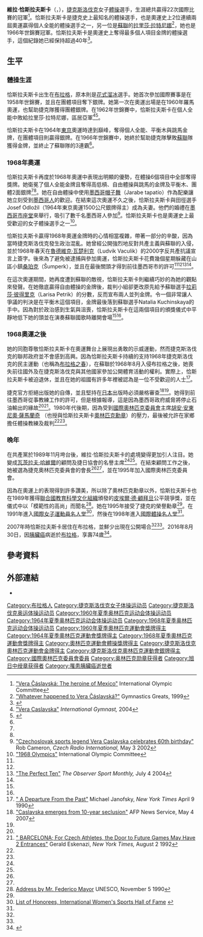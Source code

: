{{MedalTableTop|Bundesarchiv Bild 183-F0528-0048-001, Amsterdam, Turn-EM der Frauen, Zuchold, Caslavska, Janz.jpg|150px}}
{{MedalCountry | [[捷克斯洛伐克|捷克斯洛伐克]] }}
{{MedalSport | 女子[[體操|體操]]}}
{{medalCompetition|[[奧林匹克運動會|奧林匹克運動會]]}}
{{MedalGold  |[[1964年夏季奧林匹克運動會|1964年東京]]|[[1964年夏季奧林匹克運動會體操比賽|個人全能]]}}
{{MedalGold  |[[1964年夏季奧林匹克運動會|1964年東京]]|[[1964年夏季奧林匹克運動會體操比賽|跳馬]]}}
{{MedalGold  |[[1964年夏季奧林匹克運動會|1964年東京]]|[[1964年夏季奧林匹克運動會體操比賽|平衡木]]}}
{{MedalGold  |[[1968年夏季奧林匹克運動會|1968年墨西哥城]]|[[1968年夏季奧林匹克運動會體操比賽|個人全能]]}}
{{MedalGold  |[[1968年夏季奧林匹克運動會|1968年墨西哥城]]|[[1968年夏季奧林匹克運動會體操比賽|跳馬]]}}
{{MedalGold  |[[1968年夏季奧林匹克運動會|1968年墨西哥城]]|[[1968年夏季奧林匹克運動會體操比賽|高低槓]]}}
{{MedalGold  |[[1968年夏季奧林匹克運動會|1968年墨西哥城]]|[[1968年夏季奧林匹克運動會體操比賽|自由體操]] (雙冠軍)}}
{{MedalSilver|[[1960年夏季奧林匹克運動會|1960年羅馬]]|[[1960年夏季奧林匹克運動會體操比賽|團隊]]}}
{{MedalSilver|[[1964年夏季奧林匹克運動會|1964年東京]]|[[1964年夏季奧林匹克運動會體操比賽|團隊]]}}
{{MedalSilver|[[1968年夏季奧林匹克運動會|1968年墨西哥城]]|[[1968年夏季奧林匹克運動會體操比賽|平衡木]]}}
{{MedalSilver|[[1968年夏季奧林匹克運動會|1968年墨西哥城]]|[[1968年夏季奧林匹克運動會體操比賽|團隊全能]]}}
{{MedalCompetition|世界錦標賽}}
{{MedalGold|1962年布拉格|跳馬}}
{{MedalGold|[[1966年世界體操錦標賽|1966年多蒙特]]|個人全能}}
{{MedalGold|1966年多蒙特|團體}}
{{MedalGold|1966年多蒙特|跳馬}}
{{MedalSilver|[[1958年世界體操錦標賽|1958年莫斯科]]|團體}}
{{MedalSilver|[[1962年世界體操錦標賽|1962年布拉格]]|個人全能}}
{{MedalSilver|1962年布拉格|團體}}
{{MedalSilver|1966年多蒙特|平衡木}}
{{MedalSilver|1966年多蒙特|自由體操}}
{{MedalBronze|1962年布拉格|自由體操}}
{{MedalCompetition|歐洲錦標賽}}
{{MedalGold|1959年克拉科夫|平衡木}}
{{MedalGold|1965年索菲亞|個人全能}}
{{MedalGold|1965年索菲亞|跳馬}}
{{MedalGold|1965年索菲亞|高低槓}}
{{MedalGold|1965年索菲亞|自由體操}}
{{MedalGold|1965年索菲亞|平衡木}}
{{MedalGold|1967年阿姆斯特丹|個人全能}}
{{MedalGold|1967年阿姆斯特丹|跳馬}}
{{MedalGold|1967年阿姆斯特丹|高低槓}}
{{MedalGold|1967年阿姆斯特丹|自由體操}}
{{MedalGold|1967年阿姆斯特丹|平衡木}}
{{MedalSilver|1959年克拉科夫|跳馬}}
{{MedalBronze|1961年萊比錫|個人全能}}
{{MedalBottom}}

'''維拉·恰斯拉夫斯卡'''（{{lang-cs|Věra Čáslavská}}，{{bd|1942年|5月3日|2016年|8月30日|catIdx=Caslavska, Vera}}），[[捷克斯洛伐克|捷克斯洛伐克]]女子[[體操|體操]]選手，生涯總共贏得22次國際比賽的冠軍<ref name="#1">[http://www.olympic.org/uk/athletes/profiles/bio_uk.asp?PAR_I_ID=16525 "Vera Čáslavská: The heroine of Mexico"] {{Wayback|url=http://www.olympic.org/uk/athletes/profiles/bio_uk.asp?PAR_I_ID=16525 |date=20080703043503 }} International Olympic Committee</ref>。恰斯拉夫斯卡是捷克史上最知名的體操選手，也是奧運史上2位連續兩屆奧運贏得個人全能的體操選手之一，另一位是[[蘇聯|蘇聯]]的[[拉里莎·拉特尼娜|拉里莎·拉特尼娜]]<ref name="#2">[http://www.gymnpics.com/gymnasticgreats/wag/caslavska.htm "Whatever happened to Vera Čáslavská?"] {{Wayback|url=http://www.gymnpics.com/gymnasticgreats/wag/caslavska.htm |date=20080913184555 }} Gymnastics Greats, 1999</ref>，她也是1966年世錦賽冠軍。恰斯拉夫斯卡是奧運史上奪得最多個人項目金牌的體操選手，這個紀錄她已經保持超過40年<ref name="#3">{{Cite web |url=http://www.ighof.com/honorees/honorees_caslavska.html |title=Čáslavská's entry at the International Gymnastics Hall of Fame |accessdate=2008-09-24 |archive-date=2008-01-25 |archive-url=https://web.archive.org/web/20080125093504/http://www.ighof.com/honorees/honorees_caslavska.html |dead-url=no }}</ref>。

== 生平 ==
=== 體操生涯 ===
恰斯拉夫斯卡出生在[[布拉格|布拉格]]，原本則是[[花式溜冰|花式溜冰]]選手。她首次參加國際賽事是在1958年世錦賽，並且在團體項目奪下銀牌。她第一次在奧運出場是在1960年羅馬奧運，也幫助捷克隊獲得團體銀牌。在1962年世錦賽中，恰斯拉夫斯卡在個人全能中敗給拉里莎·拉特尼娜，區居亞軍<ref name="#4">[http://www.intlgymnast.com/events/2004/europeans/champions/caslavska.html "Vera Caslavska"] {{Wayback|url=http://www.intlgymnast.com/events/2004/europeans/champions/caslavska.html |date=20040508164234 }} ''International Gymnast,'' 2004</ref><ref name="#5">{{Cite web |url=http://www.gymn-forum.net/bios/women/caslavska.html |title=Bio and list of competitive results at Gymn-Forum |accessdate=2008-09-24 |archive-date=2015-04-12 |archive-url=https://web.archive.org/web/20150412002730/http://www.gymn-forum.net/bios/women/caslavska.html |dead-url=no }}</ref>。

恰斯拉夫斯卡在1964年[[東京|東京]]奧運時達到巔峰，奪得個人全能、平衡木與跳馬金牌，在團體項目則贏得銀牌。在1966年世錦賽中，她終於幫助捷克隊擊敗[[蘇聯|蘇聯]]隊獲得金牌，並終止了蘇聯隊的3連霸<ref name="#5"/>。

=== 1968年奧運 ===
恰斯拉夫斯卡再度於1968年奧運中表現出明顯的優勢，在體操6個項目中全部奪得獎牌。她衛冕了個人全能金牌且奪得高低槓、自由體操與跳馬的金牌及平衡木、團體2面銀牌<ref name="#4"/><ref name="#5"/>。她在自由體操中使用[[墨西哥帽子舞|墨西哥帽子舞]]（Jarabe tapatío）作為配樂讓她立刻受到[[墨西哥人|墨西哥人]]的歡迎。在結束這次奧運不久之後，恰斯拉夫斯卡與田徑選手Josef Odložil（1964年東京奧運1500公尺銀牌得主）成為夫妻。他們的婚禮在[[墨西哥市座堂|墨西哥市座堂]]來舉行，吸引了數千名墨西哥人參加<ref name="#6">[http://www.radio.cz/en/article/27557 "Czechoslovak sports legend Vera Caslavska celebrates 60th birthday"] {{Wayback|url=http://www.radio.cz/en/article/27557 |date=20080405173751 }} Rob Cameron, ''Czech Radio International,'' May 3 2002</ref>。恰斯拉夫斯卡也是奧運史上最受歡迎的女子體操選手之一<ref>[http://www.olympic.org/uk/games/past/index_uk.asp?OLGT=1&OLGY=1968 "1968 Olympics"] {{Wayback|url=http://www.olympic.org/uk/games/past/index_uk.asp?OLGT=1&OLGY=1968 |date=20090817113158 }} International Olympic Committee</ref>。

恰斯拉夫斯卡贏得1968年奧運金牌時的心情相當複雜，帶著一部分的辛酸，因為當時捷克斯洛伐克發生政治混亂。她曾經公開強烈地反對共產主義與蘇聯的入侵，並於1968年春天在[[魯德維克·瓦楚利克|魯德維克·瓦楚利克]]（Ludvik Vaculik）的2000字反共產抗議宣言上簽字。後來為了避免被逮捕與參加奧運，恰斯拉夫斯卡花費幾個星期躲藏在山區小鎮[[桑珀克|桑珀克]]（Šumperk），並且在最後關頭才得到前往墨西哥市的許可<ref name="#2"/><ref name="#6"/><ref>[http://observer.guardian.co.uk/osm/story/0,,1250640,00.html "The Perfect Ten"] {{Wayback|url=http://observer.guardian.co.uk/osm/story/0,,1250640,00.html |date=20061001232519 }}''The Observer Sport Monthly,'' July 4 2004</ref><ref name="#1"/>。

在這次奧運期間，她再度遭到蘇聯的敵視，恰斯拉夫斯卡則繼續巧妙的為她的觀點來發聲。在她徹底贏得自由體操的金牌後，裁判小組卻更改原先給予蘇聯選手[[拉莉莎·彼得里克|拉莉莎·彼得里克]]（Larisa Petrik）的分數，反而宣布兩人並列金牌。令一個非常讓人爭議的判決是在平衡木這個項目，金牌最後落到蘇聯選手Natalia Kuchinskaya的手中。因為對於政治感到生氣與沮喪，恰斯拉夫斯卡在這兩個項目的頒獎儀式中平靜地低下她的頭並在演奏蘇聯國歌時離開會場<ref name="#3"/><ref name="#2"/>。

=== 1968奧運之後 ===
她的同胞尊敬恰斯拉夫斯卡在奧運舞台上展現出勇敢的示威運動，然而捷克斯洛伐克的聯邦政府並不會感到高興。因為恰斯拉夫斯卡持續的支持1968年捷克斯洛伐克的民主運動（也稱為[[布拉格之春|布拉格之春]]），在蘇聯於1968年8月入侵布拉格之後，她喪失前往國外及在捷克斯洛伐克與其他國家參加公開體育活動的權利。實際上，恰斯拉夫斯卡被迫退休，並且在她的祖國有許多年裡被認為是一位不受歡迎的人士<ref name="#7">[http://query.nytimes.com/gst/fullpage.html?res=9C0CE5DC163AF93AA35757C0A966958260&sec=&spon=&pagewanted=print " A Departure From the Past"] Michael Janofsky, ''New York Times'' April 9 1990</ref>。

捷克官方拒絕出版她的自傳，並且堅持在[[日本|日本]]出版時必須嚴格審查<ref name="#8">[http://www.breitbart.com/print.php?id=070508162635.jbz33mn9&show_article=1&cat=0 "Caslavska emerges from 10-year seclusion"] {{webarchive|url=https://web.archive.org/web/20110612205857/http://www.breitbart.com/print.php?id=070508162635.jbz33mn9&show_article=1&cat=0 |date=2011-06-12 }} AFP News Service, May 4 2007</ref><ref name="#6"/>。她得到前往墨西哥從事教練工作的許可，但是根據報導，這是因為墨西哥政府威脅將停止石油輸出的緣故<ref name="#7"/><ref>[http://query.nytimes.com/gst/fullpage.html?res=9E0CE0D7143EF931A3575BC0A964958260 " BARCELONA; For Czech Athletes, the Door to Future Games May Have 2 Entrances"] Gerald Eskenazi, ''New York Times,'' August 2 1992</ref>。1980年代後期，因為受到[[國際奧林匹克委員會|國際奧林匹克委員會]]主席[[胡安·安東尼奧·薩馬蘭奇|胡安·安東尼奧·薩馬蘭奇]] （也授與恰斯拉夫斯卡[[奧林匹克勳章|奧林匹克勳章]]）的壓力，最後被允許在家鄉擔任體操教練及裁判<ref name="#7"/><ref name="#2"/>。

=== 晚年 ===
在共產黨於1989年11月垮台後，維拉·恰斯拉夫斯卡的處境變得更加引人注目。她變成[[瓦茨拉夫·哈維爾|瓦茨拉夫·哈維爾]]的顧問及捷日協會的名譽主席<ref name="#8"/><ref name="#7"/>。在結束顧問工作之後，她被選為捷克奧林匹克委員會的會長<ref name="#1"/><ref name="#6"/>，並在1995年加入國際奧林匹克委員會。

因為在奧運上的表現得到許多讚美，所以除了奧林匹克勳章以外，恰斯拉夫斯卡也在1989年獲得[[聯合國教育科學文化組織|聯合國教育科學文化組織]]頒發的[[皮埃爾·德·顧拜旦|皮埃爾·德·顧拜旦]]公平競爭獎，並在儀式中以「模範性的高尚」而聞名<ref>[http://unesdoc.unesco.org/images/0008/000893/089390Eo.pdf Address by Mr. Federico Mayor] {{Wayback|url=http://unesdoc.unesco.org/images/0008/000893/089390Eo.pdf |date=20080410161800 }} UNESCO, November 5 1990</ref>。她在1995年接受了捷克的榮譽勳章<ref name="#5"/>。在1991年進入[[國際女子運動員名人堂|國際女子運動員名人堂]]<ref>[http://www.womenssportsfoundation.org/cgi-bin/iowa/about/awards/results.html?record=4 List of Honorees, International Women's Sports Hall of Fame] {{webarchive|url=https://web.archive.org/web/20071210050421/http://www.womenssportsfoundation.org/cgi-bin/iowa/about/awards/results.html?record=4 |date=2007-12-10 }}</ref>，然後在1998年進入[[國際體操名人堂|國際體操名人堂]]<ref name="#3"/>。

2007年時恰斯拉夫斯卡居住在布拉格，並鮮少出現在公開場合<ref name="#6"/><ref name="#8"/>。2016年8月30日，因[[胰臟癌|胰臟癌]]病逝於[[布拉格|布拉格]]，享壽74歲<ref>{{Cite web |url=http://abcnews.go.com/Sports/wireStory/vera-caslavska-czech-gymnastics-great-dies-74-41764673 |title=Vera Caslavska, Czech Gymnastics Great, Dies at 74 - ABC News |accessdate=2016-09-01 |archive-date=2016-09-01 |archive-url=https://web.archive.org/web/20160901182936/http://abcnews.go.com/Sports/wireStory/vera-caslavska-czech-gymnastics-great-dies-74-41764673 |dead-url=no }}</ref>。

== 參考資料 ==
{{reflist|2}}

== 外部連結 ==
*{{fig|id=4888|name=Věra Čáslavská}}

{{奥林匹克运动会体操比赛竞技体操女子个人全能冠军}}
{{奥林匹克运动会体操比赛女子跳马冠军}}
{{奥林匹克运动会体操比赛女子高低杠冠军}}
{{奥林匹克运动会体操比赛女子平衡木冠军}}
{{奥林匹克运动会体操比赛女子自由体操冠军}}
{{世界體操錦標賽女子個人全能冠軍}}
{{世界體操錦標賽女子跳馬冠軍}}
{{世界竞技体操锦标赛女子团体全能冠军|1966}}

{{Authority control}}
{{DEFAULTSORT:Caslavska, Vera}}
[[Category:布拉格人|Category:布拉格人]]
[[Category:捷克斯洛伐克女子体操运动员|Category:捷克斯洛伐克女子体操运动员]]
[[Category:捷克斯洛伐克奥运体操运动员|Category:捷克斯洛伐克奥运体操运动员]]
[[Category:1960年夏季奥林匹克运动会体操运动员|Category:1960年夏季奥林匹克运动会体操运动员]]
[[Category:1964年夏季奥林匹克运动会体操运动员|Category:1964年夏季奥林匹克运动会体操运动员]]
[[Category:1968年夏季奥林匹克运动会体操运动员|Category:1968年夏季奥林匹克运动会体操运动员]]
[[Category:1960年夏季奧林匹克運動會獎牌得主|Category:1960年夏季奧林匹克運動會獎牌得主]]
[[Category:1964年夏季奧林匹克運動會獎牌得主|Category:1964年夏季奧林匹克運動會獎牌得主]]
[[Category:1968年夏季奧林匹克運動會獎牌得主|Category:1968年夏季奧林匹克運動會獎牌得主]]
[[Category:奧林匹克運動會體操獎牌得主|Category:奧林匹克運動會體操獎牌得主]]
[[Category:捷克斯洛伐克奧林匹克運動會金牌得主|Category:捷克斯洛伐克奧林匹克運動會金牌得主]]
[[Category:捷克斯洛伐克奧林匹克運動會銀牌得主|Category:捷克斯洛伐克奧林匹克運動會銀牌得主]]
[[Category:國際奧林匹克委員會委員|Category:國際奧林匹克委員會委員]]
[[Category:奥林匹克勋章获得者|Category:奥林匹克勋章获得者]]
[[Category:旭日中绶章获得者|Category:旭日中绶章获得者]]
[[Category:罹患胰臟癌逝世者|Category:罹患胰臟癌逝世者]]